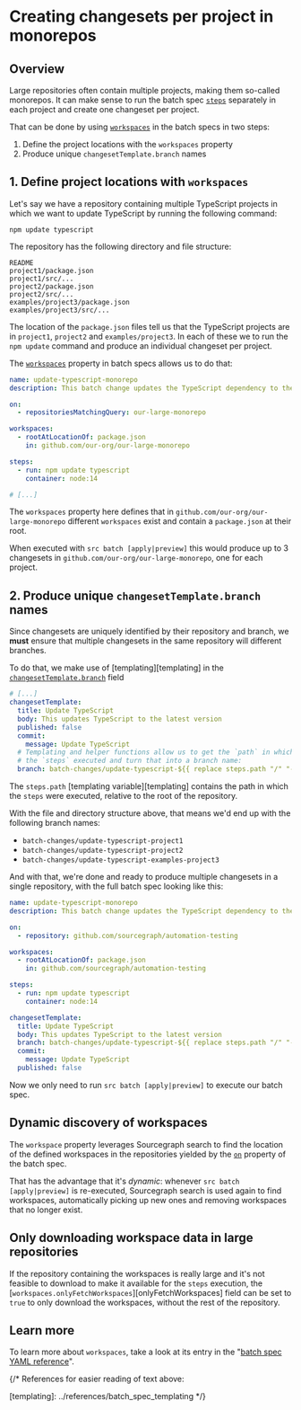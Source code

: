 # Creating changesets per project in monorepos

## Overview

Large repositories often contain multiple projects, making them so-called monorepos. It can make sense to run the batch spec [`steps`][steps] separately in each project and create one changeset per project.

That can be done by using [`workspaces`][workspaces] in the batch specs in two steps:

1. Define the project locations with the `workspaces` property
2. Produce unique `changesetTemplate.branch` names

## 1. Define project locations with `workspaces`

Let's say we have a repository containing multiple TypeScript projects in which we want to update TypeScript by running the following command:

```
npm update typescript
```

The repository has the following directory and file structure:

```
README
project1/package.json
project1/src/...
project2/package.json
project2/src/...
examples/project3/package.json
examples/project3/src/...
```

The location of the `package.json` files tell us that the TypeScript projects are in `project1`, `project2` and `examples/project3`. In each of these we to run the `npm update` command and produce an individual changeset per project.

The [`workspaces`][workspaces] property in batch specs allows us to do that:

```yaml
name: update-typescript-monorepo
description: This batch change updates the TypeScript dependency to the latest version

on:
  - repositoriesMatchingQuery: our-large-monorepo

workspaces:
  - rootAtLocationOf: package.json
    in: github.com/our-org/our-large-monorepo

steps:
  - run: npm update typescript
    container: node:14

# [...]
```

The `workspaces` property here defines that in `github.com/our-org/our-large-monorepo` different `workspaces` exist and contain a `package.json` at their root.

When executed with `src batch [apply|preview]` this would produce up to 3 changesets in `github.com/our-org/our-large-monorepo`, one for each project.

## 2. Produce unique `changesetTemplate.branch` names

Since changesets are uniquely identified by their repository and branch, we **must** ensure that multiple changesets in the same repository will different branches.

To do that, we make use of [templating][templating] in the [`changesetTemplate.branch`][branch] field

```yaml
# [...]
changesetTemplate:
  title: Update TypeScript
  body: This updates TypeScript to the latest version
  published: false
  commit:
    message: Update TypeScript
  # Templating and helper functions allow us to get the `path` in which
  # the `steps` executed and turn that into a branch name:
  branch: batch-changes/update-typescript-${{ replace steps.path "/" "-" }}
```

The `steps.path` [templating variable][templating] contains the path in which the `steps` were executed, relative to the root of the repository.

With the file and directory structure above, that means we'd end up with the following branch names:

- `batch-changes/update-typescript-project1`
- `batch-changes/update-typescript-project2`
- `batch-changes/update-typescript-examples-project3`

And with that, we're done and ready to produce multiple changesets in a single repository, with the full batch spec looking like this:

```yaml
name: update-typescript-monorepo
description: This batch change updates the TypeScript dependency to the latest version

on:
  - repository: github.com/sourcegraph/automation-testing

workspaces:
  - rootAtLocationOf: package.json
    in: github.com/sourcegraph/automation-testing

steps:
  - run: npm update typescript
    container: node:14

changesetTemplate:
  title: Update TypeScript
  body: This updates TypeScript to the latest version
  branch: batch-changes/update-typescript-${{ replace steps.path "/" "-" }}
  commit:
    message: Update TypeScript
  published: false
```

Now we only need to run `src batch [apply|preview]` to execute our batch spec.

## Dynamic discovery of workspaces

The `workspace` property leverages Sourcegraph search to find the location of the defined workspaces in the repositories yielded by the [`on`][on] property of the batch spec.

That has the advantage that it's _dynamic_: whenever `src batch [apply|preview]` is re-executed, Sourcegraph search is used again to find workspaces, automatically picking up new ones and removing workspaces that no longer exist.

## Only downloading workspace data in large repositories

If the repository containing the workspaces is really large and it's not feasible to download to make it available for the `steps` execution, the [`workspaces.onlyFetchWorkspaces`][onlyFetchWorkspaces] field can be set to `true` to only download the workspaces, without the rest of the repository.

## Learn more

To learn more about `workspaces`, take a look at its entry in the "[batch spec YAML reference][workspaces]".

{/* References for easier reading of text above:

[cli]: ../cli/index
[steps]: ../references/batch_spec_yaml_reference#steps
[workspaces]: ../references/batch_spec_yaml_reference#workspaces
[onlyfetchworkspace]: ../references/batch_spec_yaml_reference#workspaces-onlyfetchworkspace
[on]: ../references/batch_spec_yaml_reference#on
[branch]: ../references/batch_spec_yaml_reference#changesettemplate-branch
[templating]: ../references/batch_spec_templating */}
